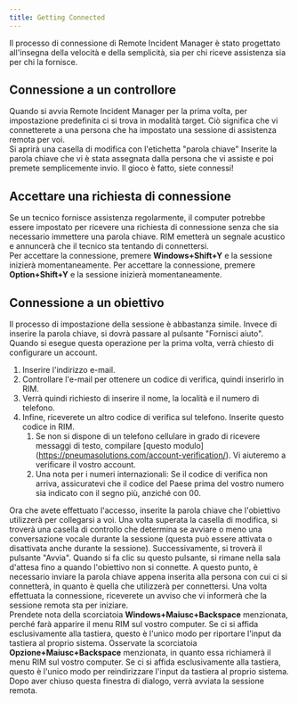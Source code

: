 ```yaml
---
title: Getting Connected
---
```



Il processo di connessione di Remote Incident Manager è stato progettato all'insegna della velocità e della semplicità, sia per chi riceve assistenza sia per chi la fornisce.
## Connessione a un controllore
Quando si avvia Remote Incident Manager per la prima volta, per impostazione predefinita ci si trova in modalità target. Ciò significa che vi connetterete a una persona che ha impostato una sessione di assistenza remota per voi.  
Si aprirà una casella di modifica con l'etichetta "parola chiave" Inserite la parola chiave che vi è stata assegnata dalla persona che vi assiste e poi premete semplicemente invio. Il gioco è fatto, siete connessi!
## Accettare una richiesta di connessione
Se un tecnico fornisce assistenza regolarmente, il computer potrebbe essere impostato per ricevere una richiesta di connessione senza che sia necessario immettere una parola chiave. RIM emetterà un segnale acustico e annuncerà che il tecnico sta tentando di connettersi.  
<Windows>Per accettare la connessione, premere **Windows+Shift+Y** e la sessione inizierà momentaneamente.</Windows>
<MacOS>Per accettare la connessione, premere **Option+Shift+Y** e la sessione inizierà momentaneamente.</MacOS>
## Connessione a un obiettivo
Il processo di impostazione della sessione è abbastanza simile. Invece di inserire la parola chiave, si dovrà passare al pulsante "Fornisci aiuto". Quando si esegue questa operazione per la prima volta, verrà chiesto di configurare un account.
1. Inserire l'indirizzo e-mail.
1. Controllare l'e-mail per ottenere un codice di verifica, quindi inserirlo in RIM.
1. Verrà quindi richiesto di inserire il nome, la località e il numero di telefono.
1. Infine, riceverete un altro codice di verifica sul telefono. Inserite questo codice in RIM.
    1. Se non si dispone di un telefono cellulare in grado di ricevere messaggi di testo, compilare [questo modulo] (https://pneumasolutions.com/account-verification/). Vi aiuteremo a verificare il vostro account.
    1. Una nota per i numeri internazionali: Se il codice di verifica non arriva, assicuratevi che il codice del Paese prima del vostro numero sia indicato con il segno più, anziché con 00.

Ora che avete effettuato l'accesso, inserite la parola chiave che l'obiettivo utilizzerà per collegarsi a voi. Una volta superata la casella di modifica, si troverà una casella di controllo che determina se avviare o meno una conversazione vocale durante la sessione (questa può essere attivata o disattivata anche durante la sessione). Successivamente, si troverà il pulsante "Avvia". Quando si fa clic su questo pulsante, si rimane nella sala d'attesa fino a quando l'obiettivo non si connette. A questo punto, è necessario inviare la parola chiave appena inserita alla persona con cui ci si connetterà, in quanto è quella che utilizzerà per connettersi. Una volta effettuata la connessione, riceverete un avviso che vi informerà che la sessione remota sta per iniziare.  
<Windows>Prendete nota della scorciatoia **Windows+Maiusc+Backspace** menzionata, perché farà apparire il menu RIM sul vostro computer. Se ci si affida esclusivamente alla tastiera, questo è l'unico modo per riportare l'input da tastiera al proprio sistema.</Windows>
<MacOS>Osservate la scorciatoia **Opzione+Maiusc+Backspace** menzionata, in quanto essa richiamerà il menu RIM sul vostro computer. Se ci si affida esclusivamente alla tastiera, questo è l'unico modo per reindirizzare l'input da tastiera al proprio sistema.</MacOS>
Dopo aver chiuso questa finestra di dialogo, verrà avviata la sessione remota.
